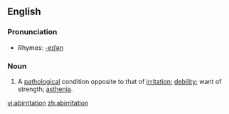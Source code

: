==English==

===Pronunciation===
*Rhymes: [[Rhymes:English:-eɪʃǝn|-eɪʃǝn]]

===Noun===
{{en-noun}}

# {{medicine}} A [[pathological]] condition opposite to that of [[irritation]]; [[debility]]; want of strength; [[asthenia]].

[[vi:abirritation]]
[[zh:abirritation]]